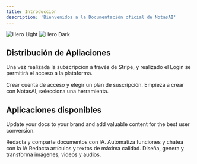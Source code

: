```yaml
---
title: Introducción
description: 'Bienvenidos a la Documentación oficial de NotasAI'
---
```


<img
  className="block dark:hidden"
  src="https://notas.ai/ab.jpeg"
  alt="Hero Light"
/>
<img
  className="hidden dark:block"
  src="https://notas.ai/ab.jpeg"
  alt="Hero Dark"
/>

## Distribución de Apliaciones

Una vez realizada la subscripción a través de Stripe, y realizado el Login se permitirá el acceso a la plataforma.

<CardGroup cols={2}>
  <Card
    title="Crear cuenta"
    icon="user"
    href="https://mintlify.com/docs/quickstart"
  >
    Crear cuenta de acceso y elegir un plan de suscripción.
  </Card>
  <Card
    title="Empezar ahora"
    icon="arrow-up-right"
    href="https://mintlify.com/docs/development"
  >
    Empieza a crear con NotasAI, selecciona una herramienta.
  </Card>
</CardGroup>

## Aplicaciones disponibles

Update your docs to your brand and add valuable content for the best user conversion.

<CardGroup cols={2}>
  <Card
    title="Escritor"
    icon="feather"
    href="https://mintlify.com/docs/settings/global"
  >
    Redacta y comparte documentos con IA.
  </Card>
  <Card
    title="Chat"
    icon="message-lines"
    href="https://mintlify.com/docs/api-playground/openapi"
  >
    Automatiza funciones y chatea con la IA
  </Card>
  <Card
    title="Copywriter"
    icon="signature"
    href="https://mintlify.com/docs/components/accordion"
  >
    Redacta artículos y textos de máxima calidad.
  </Card>
  <Card
    title="Studio [BETA]"
    icon="sparkles"
    href="https://mintlify.com/showcase"
  >
    Diseña, genera y transforma imágenes, videos y audios.
  </Card>
</CardGroup>
